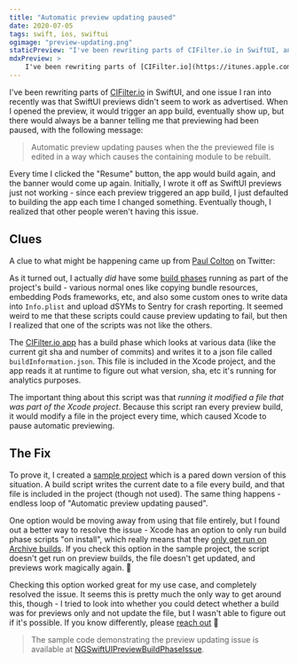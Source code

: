 ```yaml
---
title: "Automatic preview updating paused"
date: 2020-07-05
tags: swift, ios, swiftui
ogimage: "preview-updating.png"
staticPreview: "I've been rewriting parts of CIFilter.io in SwiftUI, and one issue I ran into recently was that SwiftUI previews didn't seem to work as advertised. When I opened the preview, it would trigger an app build, eventually show up, but there would always be a banner telling me that previewing had been paused..."
mdxPreview: >
    I've been rewriting parts of [CIFilter.io](https://itunes.apple.com/us/app/cifilter-io/id1457458557?mt=8) in SwiftUI, and one issue I ran into recently was that SwiftUI previews didn't seem to work as advertised. When I opened the preview, it would trigger an app build, eventually show up, but there would always be a banner telling me that previewing had been paused...
---
```


I've been rewriting parts of [CIFilter.io](https://itunes.apple.com/us/app/cifilter-io/id1457458557?mt=8) in SwiftUI, and one issue I ran into recently was that SwiftUI previews didn't seem to work as advertised. When I opened the preview, it would trigger an app build, eventually show up, but there would always be a banner telling me that previewing had been paused, with the following message:

> Automatic preview updating pauses when the the previewed file is edited in a way which causes the containing module to be rebuilt.

Every time I clicked the "Resume" button, the app would build again, and the banner would come up again. Initially, I wrote it off as SwiftUI previews just not working - since each preview triggered an app build, I just defaulted to building the app each time I changed something. Eventually though, I realized that other people weren't having this issue.

## Clues

A clue to what might be happening came up from [Paul Colton](https://twitter.com/paulcolton) on Twitter:

<Tweet tweetId="1279072572471050240" />

As it turned out, I actually _did_ have some [build phases](https://github.com/noahsark769/cifilter.io/blob/97734a91559267bcf9c2b5e85c4e6e00d04c1230/iOS/CIFilter.io.xcodeproj/project.pbxproj#L605) running as part of the project's build - various normal ones like copying bundle resources, embedding Pods frameworks, etc, and also some custom ones to write data into `Info.plist` and upload dSYMs to Sentry for crash reporting. It seemed weird to me that these scripts could cause preview updating to fail, but then I realized that one of the scripts was not like the others.

The [CIFilter.io app](https://itunes.apple.com/us/app/cifilter-io/id1457458557?mt=8) has a build phase which looks at various data (like the current git sha and number of commits) and writes it to a json file called `buildInformation.json`. This file is included in the Xcode project, and the app reads it at runtime to figure out what version, sha, etc it's running for analytics purposes.

The important thing about this script was that _running it modified a file that was part of the Xcode project_. Because this script ran every preview build, it would modify a file in the project every time, which caused Xcode to pause automatic previewing.

## The Fix
To prove it, I created a [sample project](https://github.com/noahsark769/NGSwiftUIPreviewBuildPhaseIssue) which is a pared down version of this situation. A build script writes the current date to a file every build, and that file is included in the project (though not used). The same thing happens - endless loop of "Automatic preview updating paused".

One option would be moving away from using that file entirely, but I found out a better way to resolve the issue - Xcode has an option to only run build phase scripts "on install", which really means that they [only get run on Archive builds](https://twitter.com/noahsark769/status/1279816240874188800?s=20). If you check this option in the sample project, the script doesn't get run on preview builds, the file doesn't get updated, and previews work magically again. 🙌

<CaptionedImage max={250} filename="preview-updating.png" caption="This green indicator is what you want to see" alt="Image of the green circle indicating that automatic previewing in Xcode is enabled" />

Checking this option worked great for my use case, and completely resolved the issue. It seems this is pretty much the only way to get around this, though - I tried to look into whether you could detect whether a build was for previews only and not update the file, but I wasn't able to figure out if it's possible. If you know differently, please [reach out](https://twitter.com/noahsark769) 👋

> The sample code demonstrating the preview updating issue is available at [NGSwiftUIPreviewBuildPhaseIssue](https://github.com/noahsark769/NGSwiftUIPreviewBuildPhaseIssue).
